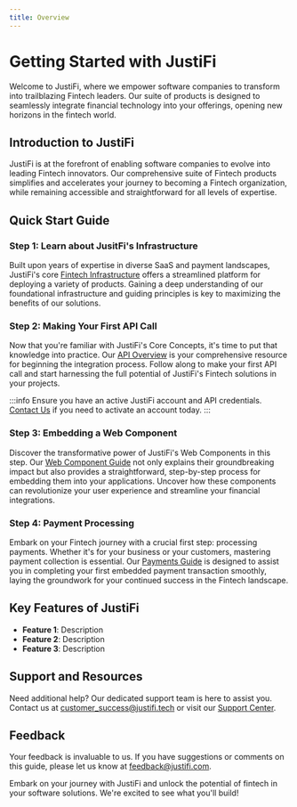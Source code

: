 ```yaml
---
title: Overview
---
```


# Getting Started with JustiFi

Welcome to JustiFi, where we empower software companies to transform into trailblazing Fintech leaders.
Our suite of products is designed to seamlessly integrate financial technology into your offerings, opening new horizons in the fintech world.

## Introduction to JustiFi

JustiFi is at the forefront of enabling software companies to evolve into leading Fintech innovators. Our comprehensive suite of Fintech products
simplifies and accelerates your journey to becoming a Fintech organization, while remaining accessible and straightforward for all levels of expertise.

## Quick Start Guide

### Step 1: Learn about JusitFi's Infrastructure

Built upon years of expertise in diverse SaaS and payment landscapes, JustiFi's core [Fintech Infrastructure](./infrastructure/overview.mdx)
offers a streamlined platform for deploying a variety of products. Gaining a deep understanding of our
foundational infrastructure and guiding principles is key to maximizing the benefits of our solutions.

### Step 2: Making Your First API Call

Now that you're familiar with JustiFi's Core Concepts, it's time to put that knowledge into practice.
Our [API Overview](./api-fundamentals) is your comprehensive resource for beginning the integration process.
Follow along to make your first API call and start harnessing the full potential of JustiFi's Fintech
solutions in your projects.

:::info
Ensure you have an active JustiFi account and API credentials. [Contact Us](../contact.mdx) if you need to activate an account today.
:::

### Step 3: Embedding a Web Component

Discover the transformative power of JustiFi's Web Components in this step. Our [Web Component Guide](./infrastructure/webComponents.mdx)
not only explains their groundbreaking impact but also provides a straightforward, step-by-step process
for embedding them into your applications. Uncover how these components can revolutionize your user
experience and streamline your financial integrations.

### Step 4: Payment Processing

Embark on your Fintech journey with a crucial first step: processing payments. Whether it's for your
business or your customers, mastering payment collection is essential. Our [Payments Guide](./infrastructure/webComponents.mdx) is designed
to assist you in completing your first embedded payment transaction smoothly, laying the groundwork
for your continued success in the Fintech landscape.

## Key Features of JustiFi

- **Feature 1**: Description
- **Feature 2**: Description
- **Feature 3**: Description

## Support and Resources

Need additional help? Our dedicated support team is here to assist you. Contact us at [customer_success@justifi.tech](mailto:customer_success@justifi.tech)
or visit our [Support Center](../contact.mdx).

## Feedback

Your feedback is invaluable to us. If you have suggestions or comments on this guide, please let us know at [feedback@justifi.com](mailto:feedback@justifi.com).

Embark on your journey with JustiFi and unlock the potential of fintech in your software solutions. We're excited to see what you'll build!

